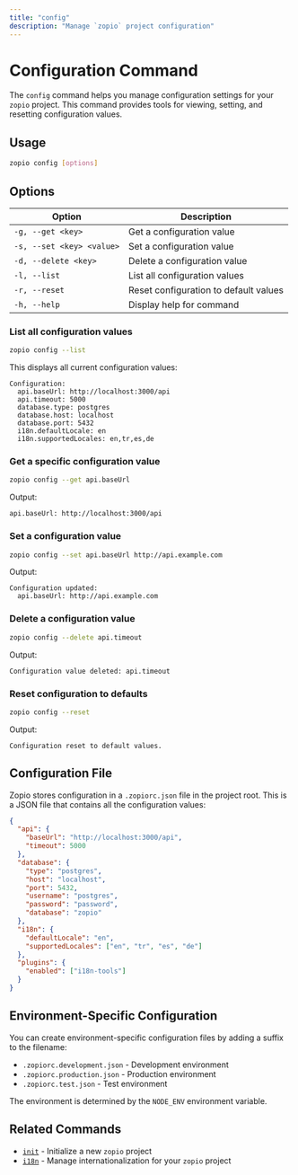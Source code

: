 ```yaml
---
title: "config"
description: "Manage `zopio` project configuration"
---
```


# Configuration Command

The `config` command helps you manage configuration settings for your `zopio` project. This command provides tools for viewing, setting, and resetting configuration values.

## Usage

```bash
zopio config [options]
```

## Options

| Option | Description |
| ------ | ----------- |
| `-g, --get <key>` | Get a configuration value |
| `-s, --set <key> <value>` | Set a configuration value |
| `-d, --delete <key>` | Delete a configuration value |
| `-l, --list` | List all configuration values |
| `-r, --reset` | Reset configuration to default values |
| `-h, --help` | Display help for command |

### List all configuration values

```bash
zopio config --list
```

This displays all current configuration values:

```
Configuration:
  api.baseUrl: http://localhost:3000/api
  api.timeout: 5000
  database.type: postgres
  database.host: localhost
  database.port: 5432
  i18n.defaultLocale: en
  i18n.supportedLocales: en,tr,es,de
```

### Get a specific configuration value

```bash
zopio config --get api.baseUrl
```

Output:
```
api.baseUrl: http://localhost:3000/api
```

### Set a configuration value

```bash
zopio config --set api.baseUrl http://api.example.com
```

Output:
```
Configuration updated:
  api.baseUrl: http://api.example.com
```

### Delete a configuration value

```bash
zopio config --delete api.timeout
```

Output:
```
Configuration value deleted: api.timeout
```

### Reset configuration to defaults

```bash
zopio config --reset
```

Output:
```
Configuration reset to default values.
```

## Configuration File

Zopio stores configuration in a `.zopiorc.json` file in the project root. This is a JSON file that contains all the configuration values:

```json
{
  "api": {
    "baseUrl": "http://localhost:3000/api",
    "timeout": 5000
  },
  "database": {
    "type": "postgres",
    "host": "localhost",
    "port": 5432,
    "username": "postgres",
    "password": "password",
    "database": "zopio"
  },
  "i18n": {
    "defaultLocale": "en",
    "supportedLocales": ["en", "tr", "es", "de"]
  },
  "plugins": {
    "enabled": ["i18n-tools"]
  }
}
```

## Environment-Specific Configuration

You can create environment-specific configuration files by adding a suffix to the filename:

- `.zopiorc.development.json` - Development environment
- `.zopiorc.production.json` - Production environment
- `.zopiorc.test.json` - Test environment

The environment is determined by the `NODE_ENV` environment variable.

## Related Commands

- [`init`](/cli/01_commands/init) - Initialize a new `zopio` project
- [`i18n`](/cli/01_commands/i18n) - Manage internationalization for your `zopio` project
